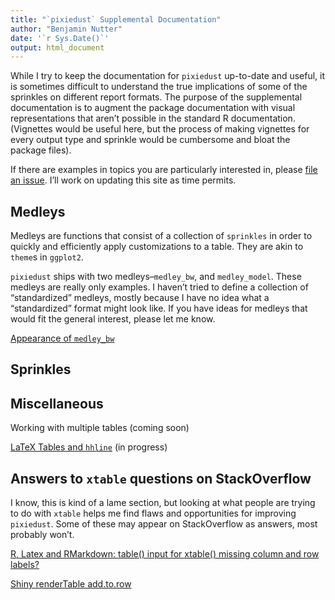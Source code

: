 ```yaml
---
title: "`pixiedust` Supplemental Documentation"
author: "Benjamin Nutter"
date: '`r Sys.Date()`'
output: html_document
---
```


While I try to keep the documentation for `pixiedust` up-to-date and useful, it is sometimes difficult to understand the true implications of some of the sprinkles on different report formats.  The purpose of the supplemental documentation is to augment the package documentation with visual representations that aren't possible in the standard R documentation.  (Vignettes would be useful here, but the process of making vignettes for every output type and sprinkle would be cumbersome and bloat the package files).

If there are examples in topics you are particularly interested in, please [file an issue](https://github.com/nutterb/pixiedust/issues).  I'll work on updating this site as time permits.

## Medleys

Medleys are functions that consist of a collection of `sprinkles` in order to quickly and efficiently apply customizations to a table.  They are akin to `theme`s in `ggplot2`.

`pixiedust` ships with two medleys--`medley_bw`, and `medley_model`.  These medleys are really only examples.  I haven't tried to define a collection of "standardized" medleys, mostly because I have no idea what a "standardized" format might look like.  If you have ideas for medleys that would fit the general interest, please let me know.

[Appearance of `medley_bw`](medley-appearance-medley-bw.html)

## Sprinkles

## Miscellaneous

Working with multiple tables (coming soon)

[LaTeX Tables and `hhline`](latex-output-hhline.pdf) (in progress)

## Answers to `xtable` questions on StackOverflow

I know, this is kind of a lame section, but looking at what people are trying to do with `xtable` helps me find flaws and opportunities for improving `pixiedust`.  Some of these may appear on StackOverflow as answers, most probably won't.  

[R, Latex and RMarkdown: table() input for xtable() missing column and row labels?](xtable-SO-01.pdf)

[Shiny renderTable add.to.row](xtable-SO-02.html)
